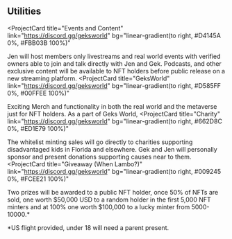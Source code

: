 ## Utilities

<ProjectCard
  title="Events and Content"
  link="https://discord.gg/geksworld"
  bg="linear-gradient(to right, #D4145A 0%, #FBB03B 100%)"
>
  Jen will host members only livestreams and real world events with verified owners able to join and talk directly with Jen and Gek. Podcasts, and other exclusive content will be available to NFT holders before public release on a new streaming platform.
</ProjectCard>
<ProjectCard
  title="GeksWorld"
  link="https://discord.gg/geksworld"
  bg="linear-gradient(to right, #D585FF 0%, #00FFEE 100%)"
>
  Exciting Merch and functionality in both the real world and the metaverse just for NFT holders. As a part of Geks World,
</ProjectCard>
<ProjectCard
  title="Charity"
  link="https://discord.gg/geksworld"
  bg="linear-gradient(to right, #662D8C 0%, #ED1E79 100%)"
>
  The whitelist minting sales will go directly to charities supporting disadvantaged kids in Florida and elsewhere. Gek and Jen will personally sponsor and present donations supporting causes near to them.
</ProjectCard>
<ProjectCard
  title="Giveaway (When Lambo?)"
  link="https://discord.gg/geksworld"
  bg="linear-gradient(to right, #009245 0%, #FCEE21 100%)"
>
  Two prizes will be awarded to a public NFT holder, once 50% of NFTs are sold, one worth $50,000 USD to a random holder in the first 5,000 NFT minters and at 100% one worth $100,000 to a lucky minter from 5000-10000.*
</ProjectCard>

*US flight provided, under 18 will need a parent present.
